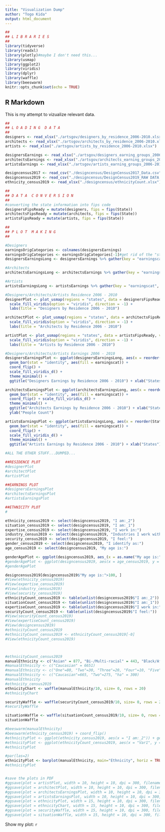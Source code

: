 ```yaml
---
title: "Visualization Dump"
author: "Togo Kida"
output: html_document
---
```


```r
##
## L I B R A R I E S
##
library(tidyverse)
library(readxl)
library(plotly)#maybe I don't need this...
library(usmap)
library(ggplot2)
library(viridis)
library(dplyr)
library(waffle)
library(beeswarm)
knitr::opts_chunk$set(echo = TRUE)
```

## R Markdown
This is my attempt to vizualize relevant data.
```r
##
## L O A D I N G  D A T A
##
designers <- read_xlsx("./artsgov/designers_by_residence_2006-2010.xlsx")
architects <- read_xlsx("./artsgov/architects_by_residence_2006-2010.xlsx")
artists <- read_xlsx("./artsgov/artists_by_residence_2006-2010.xlsx")

designersEarnings <- read_xlsx("./artsgov/designers_earning_groups_2006-2010.xlsx")
architectsEarnings <- read_xlsx("./artsgov/architects_earning_groups_2006-2010.xlsx")
artistsEarnings <- read_xlsx("./artsgov/artists_earning_groups_2006-2010.xlsx")

designcensus2017 <- read_csv("./designcensus/DesignCensus2017_Data.csv")
designcensus2019 <- read_csv("./designcensus/DesignCensus2019_RAW DATA.csv")
ethnicity_census2019 <- read_xlsx("./designcensus/ethnicityCount.xlsx")
```

```r
##
## D A T A  C O N V E R S I O N
##
#converting the state information into fips code
designersFipsReady = mutate(designers, fips = fips(State))
architectsFipsReady = mutate(architects, fips = fips(State))
artistsFipsReady = mutate(artists, fips = fips(State))
```

```r
##
## P L O T  M A K I N G
##

#Designers
earningsOrigCategories <- colnames(designersEarnings)
earningsOrigCategories <- earningsOrigCategories[-1]#get rid of the "state" column
designersEarningsLong <- designersEarnings %>% gather(key = "earningscat", value = "earningsval",  earningsOrigCategories)

#Architects
architectsEarningsLong <- architectsEarnings %>% gather(key = "earningscat", value = "earningsval", earningsOrigCategories)

#Artists
artistsEarningsLong <- artistsEarnings %>% gather(key = "earningscat", value = "earningsval",  earningsOrigCategories)

#Designers/Architects/Artists Residence 2006 - 2010
designerPlot <- plot_usmap(regions = "states", data = designersFipsReady, values = "Designers", color = "white") +
  scale_fill_viridis(option = "viridis", direction = -1) + 
  labs(title = "Designers by Residence 2006 - 2010")

architectPlot <- plot_usmap(regions = "states", data = architectsFipsReady, values = "Architects", color = "white") +
  scale_fill_viridis(option = "viridis", direction = -1) + 
  labs(title = "Architects by Residence 2006 - 2010")

artistPlot <- plot_usmap(regions = "states", data = artistsFipsReady, values = "Artists", color = "white") + 
  scale_fill_viridis(option = "viridis", direction = -1) + 
  labs(title = "Artists by Residence 2006 - 2010")

#Designers/Architects/Artists Earnings 2006 - 2010
designersEarningsPlot <- ggplot(designersEarningsLong, aes(x = reorder(State , -earningsval), y = earningsval)) +
  geom_bar(stat = "identity", aes(fill = earningscat)) + 
  coord_flip() + 
  scale_fill_viridis_d() + 
  theme_minimal() + 
  ggtitle("Designers Earnings by Residence 2006 - 2010") + xlab("States") + ylab("People Count")

architectsEarningsPlot <- ggplot(architectsEarningsLong, aes(x = reorder(State , -earningsval), y = earningsval)) +
  geom_bar(stat = "identity", aes(fill = earningscat)) + 
  coord_flip() + scale_fill_viridis_d() + 
  theme_minimal() + 
  ggtitle("Architects Earnings by Residence 2006 - 2010") + xlab("States") + 
  ylab("People Count")

artistsEarningsPlot <- ggplot(artistsEarningsLong, aes(x = reorder(State , -earningsval), y = earningsval)) +
  geom_bar(stat = "identity", aes(fill = earningscat)) + 
  coord_flip() + 
  scale_fill_viridis_d() + 
  theme_minimal() + 
  ggtitle("Artists Earnings by Residence 2006 - 2010") + xlab("States") + ylab("People Count")
```


```r
#ALL THE OTHER STUFF...DUMPED...

##RESIDENCE PLOT
#designerPlot 
#architectPlot
#artistPlot

##EARNINGS PLOT
#designersEarningsPlot
#architectsEarningsPlot
#artistsEarningsPlot

##ETHNICITY PLOT
#

ethnicity_census2019 <- select(designcensus2019, "I am:_2")
situation_census2019 <- select(designcensus2019, "I am:_1")
expertise_census2019 <- select(designcensus2019, "I work in:")
industry_census2019 <- select(designcensus2019, "Industries I work with:")
security_census2019 <- select(designcensus2019, "I feel:")
gender_census2019 <- select(designcensus2019, "I identify as:")
age_census2019 <- select(designcensus2019, "My age is:")

genderAgePlot <- ggplot(designcensus2019, aes_(x = as.name("My age is:"), y = as.name("I identify as:"))) + geom_point()
#genderAgePlot <- ggplot(designcensus2019, aes(x = age_census2019, y = gender_census2019)) + geom_point()
#genderAgePlot

designcensus2019[designcensus2019$"My age is:">100, ]
#View(ethnicity_census2019)
#View(expertise_census2019)
#View(industry_census2019)
#View(security_census2019)
ethnicityCount_census2019 <- table(unlist(designcensus2019$"I am:_2"))
situationCount_census2019 <- table(unlist(designcensus2019$"I am:_1"))
expertiseCount_census2019 <- table(unlist(designcensus2019$"I work in:"))
securityCount_census2019 <- table(unlist(designcensus2019$"I feel:"))
#View(securityCount_census2019)
#View(expertiseCount_census2019)
#View(designcensus2019)
#ethnicityCount_census2019
#ethnicityCount_census2019 <- ethnicityCount_census2019[-0]
#View(ethnicityCount_census2019)



#ethnicityCount_census2019
manualEthnicity <- c("Asian" = 877, "Bi-/Multi-racial" = 443, "Black/African American" = 318, "Latina/Latino/Hispanic" = 732, "Native America/First People" = 21, "Native Hawaiian/Pacific Islander" = 24, "Other/Prefer not to say" = 343, "White/Caucasian" = 6651)
#manualEthnicity <- c("Caucasian" = 6651)
#manualEthnicity <- c("One"=80, "Two"=30, "Three"=20, "Four"=10, "Five" =30, "Okne"=80, "Tkwo"=30, "Thkkree"=20, "Fokur"=10, "Fkive" =30)
#manualEthnicity <- c("Caucasian"=665, "Two"=275, "ha" = 300)
#manualEthnicity
#ethnicity_census2019
ethnicityChart <- waffle(manualEthnicity/10, size= 0, rows = 20)
#ethnicityChart

securityWaffle <- waffle(securityCount_census2019/10, size= 0, rows = 20)
#securityWaffle

situationWaffle <- waffle(situationCount_census2019/10, size= 0, rows = 20)
situationWaffle

#beeswarm(manualEthnicity)
#beeswarm(ethnicity_census2019) + coord_flip()
#ethnicityPlot <- ggplot(ethnicity_census2019, aes(x = "I am:_2")) + geom_bar(stat = "identity") + theme_minimal()
#ethnicityPlot <- ggplot(ethnicityCount_census2019, aes(x = "Var1", y = "Freq")) + geom_bar(stat = "identity") + theme_minimal()
#ethnicityPlot

#par(las=2)
ethnicityPlot <- barplot(manualEthnicity, main="Ethnicity", horiz = TRUE, cex.names=0.8)
#ethnicityPlot


#save the plots in PDF
#ggsave(plot = artistPlot, width = 10, height = 10, dpi = 300, filename = "output.pdf")
#ggsave(plot = architectPlot, width = 10, height = 10, dpi = 300, filename = "output.pdf")
#ggsave(plot = architectsEarningsPlot, width = 10, height = 10, dpi = 300, filename = "output.pdf")
#ggsave(plot = artistsEarningsPlot, width = 10, height = 10, dpi = 300, filename = "output.pdf")
#ggsave(plot = ethnicityPlot, width = 15, height = 10, dpi = 300, filename = "output.pdf")
#ggsave(plot = ethnicityChart, width = 15, height = 10, dpi = 300, filename = "output.pdf")
#ggsave(plot = securityWaffle, width = 15, height = 10, dpi = 300, filename = "output.pdf")
#ggsave(plot = situationWaffle, width = 15, height = 10, dpi = 300, filename = "output.pdf")
```
Show my plot: `r`
